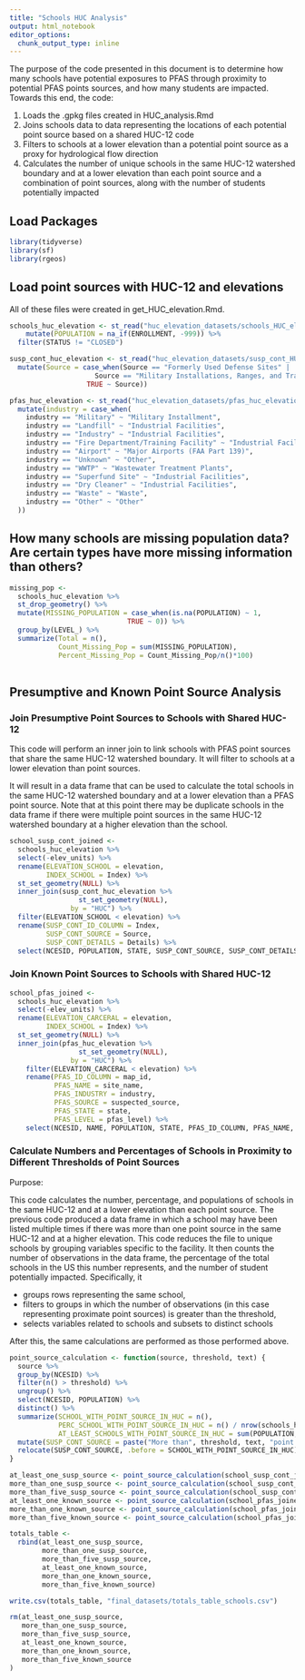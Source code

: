 ```yaml
---
title: "Schools HUC Analysis"
output: html_notebook
editor_options: 
  chunk_output_type: inline
---
```


The purpose of the code presented in this document is to determine how many schools have potential exposures to PFAS through proximity to potential PFAS points sources, and how many students are impacted. Towards this end, the code:

1. Loads the .gpkg files created in HUC_analysis.Rmd
2. Joins schools data to data representing the locations of each potential point source based on a shared HUC-12 code
3. Filters to schools at a lower elevation than a potential point source as a proxy for hydrological flow direction
4. Calculates the number of unique schools in the same HUC-12 watershed boundary and at a lower elevation than each point source and a combination of point sources, along with the number of students potentially impacted


## Load Packages

```r
library(tidyverse)
library(sf)
library(rgeos)
```

## Load point sources with HUC-12 and elevations 

All of these files were created in get_HUC_elevation.Rmd.

```r
schools_huc_elevation <- st_read("huc_elevation_datasets/schools_HUC_elevation.gpkg") %>%
    mutate(POPULATION = na_if(ENROLLMENT, -999)) %>%
  filter(STATUS != "CLOSED")

susp_cont_huc_elevation <- st_read("huc_elevation_datasets/susp_cont_HUC_elevation.gpkg") %>%
  mutate(Source = case_when(Source == "Formerly Used Defense Sites" |
                     Source == "Military Installations, Ranges, and Training Areas" ~ "Military Installment",
                   TRUE ~ Source))

pfas_huc_elevation <- st_read("huc_elevation_datasets/pfas_huc_elevation.gpkg") %>%
  mutate(industry = case_when(
    industry == "Military" ~ "Military Installment",
    industry == "Landfill" ~ "Industrial Facilities",
    industry == "Industry" ~ "Industrial Facilities",
    industry == "Fire Department/Training Facility" ~ "Industrial Facilities",
    industry == "Airport" ~ "Major Airports (FAA Part 139)",
    industry == "Unknown" ~ "Other",
    industry == "WWTP" ~ "Wastewater Treatment Plants",
    industry == "Superfund Site" ~ "Industrial Facilities",
    industry == "Dry Cleaner" ~ "Industrial Facilities",
    industry == "Waste" ~ "Waste",
    industry == "Other" ~ "Other"
  )) 
```

## How many schools are missing population data? Are certain types have more missing information than others?

```r
missing_pop <-
  schools_huc_elevation %>%
  st_drop_geometry() %>%
  mutate(MISSING_POPULATION = case_when(is.na(POPULATION) ~ 1,
                             TRUE ~ 0)) %>%
  group_by(LEVEL_) %>%
  summarize(Total = n(),
            Count_Missing_Pop = sum(MISSING_POPULATION), 
            Percent_Missing_Pop = Count_Missing_Pop/n()*100)
  
```

## Presumptive and Known Point Source Analysis

### Join Presumptive Point Sources to Schools with Shared HUC-12

This code will perform an inner join to link schools with PFAS point sources that share the same HUC-12 watershed boundary. It will filter to schools at a lower elevation than point sources.

It will result in a data frame that can be used to calculate the total schools in the same HUC-12 watershed boundary and at a lower elevation than a PFAS point source. Note that at this point there may be duplicate schools in the data frame if there were multiple point sources in the same HUC-12 watershed boundary at a higher elevation than the school.

```r
school_susp_cont_joined <-
  schools_huc_elevation %>%
  select(-elev_units) %>%
  rename(ELEVATION_SCHOOL = elevation,
         INDEX_SCHOOL = Index) %>%
  st_set_geometry(NULL) %>%
  inner_join(susp_cont_huc_elevation %>% 
                 st_set_geometry(NULL), 
               by = "HUC") %>%
  filter(ELEVATION_SCHOOL < elevation) %>%
  rename(SUSP_CONT_ID_COLUMN = Index,
         SUSP_CONT_SOURCE = Source,
         SUSP_CONT_DETAILS = Details) %>% 
  select(NCESID, POPULATION, STATE, SUSP_CONT_SOURCE, SUSP_CONT_DETAILS, SUSP_CONT_ID_COLUMN, SUSP_CONT_ID_COLUMN)

```

### Join Known Point Sources to Schools with Shared HUC-12

```r
school_pfas_joined <-
  schools_huc_elevation %>%
  select(-elev_units) %>%
  rename(ELEVATION_CARCERAL = elevation,
         INDEX_SCHOOL = Index) %>%
  st_set_geometry(NULL) %>%
  inner_join(pfas_huc_elevation %>% 
                 st_set_geometry(NULL), 
               by = "HUC") %>%
    filter(ELEVATION_CARCERAL < elevation) %>%
    rename(PFAS_ID_COLUMN = map_id,
           PFAS_NAME = site_name,
           PFAS_INDUSTRY = industry,
           PFAS_SOURCE = suspected_source,
           PFAS_STATE = state,
           PFAS_LEVEL = pfas_level) %>% 
    select(NCESID, NAME, POPULATION, STATE, PFAS_ID_COLUMN, PFAS_NAME, PFAS_INDUSTRY, PFAS_SOURCE, PFAS_LEVEL)

```

### Calculate Numbers and Percentages of Schools in Proximity to Different Thresholds of Point Sources

Purpose: 

This code calculates the number, percentage, and populations of schools in the same HUC-12 and at a lower elevation than each point source. The previous code produced a data frame in which a school may have been listed multiple times if there was more than one point source in the same HUC-12 and at a higher elevation. This code reduces the file to unique schools by grouping variables specific to the facility. It then counts the number of observations in the data frame, the percentage of the total schools in the US this number represents, and the number of student potentially impacted. Specifically, it

* groups rows representing the same school, 
* filters to groups in which the number of observations (in this case representing proximate point sources) is greater than the threshold, 
* selects variables related to schools and subsets to distinct schools

After this, the same calculations are performed as those performed above.

```r
point_source_calculation <- function(source, threshold, text) {
  source %>%
  group_by(NCESID) %>%
  filter(n() > threshold) %>%
  ungroup() %>%
  select(NCESID, POPULATION) %>%
  distinct() %>%
  summarize(SCHOOL_WITH_POINT_SOURCE_IN_HUC = n(),
            PERC_SCHOOL_WITH_POINT_SOURCE_IN_HUC = n() / nrow(schools_huc_elevation) * 100, 
            AT_LEAST_SCHOOLS_WITH_POINT_SOURCE_IN_HUC = sum(POPULATION, na.rm = TRUE)) %>%
  mutate(SUSP_CONT_SOURCE = paste("More than", threshold, text, "point sources" )) %>%
  relocate(SUSP_CONT_SOURCE, .before = SCHOOL_WITH_POINT_SOURCE_IN_HUC)
}

at_least_one_susp_source <- point_source_calculation(school_susp_cont_joined, 0, "presumptive")
more_than_one_susp_source <- point_source_calculation(school_susp_cont_joined, 1, "presumptive")
more_than_five_susp_source <- point_source_calculation(school_susp_cont_joined, 5, "presumptive")
at_least_one_known_source <- point_source_calculation(school_pfas_joined, 0, "known")
more_than_one_known_source <- point_source_calculation(school_pfas_joined, 1, "known")
more_than_five_known_source <- point_source_calculation(school_pfas_joined, 5, "known")

totals_table <- 
  rbind(at_least_one_susp_source, 
        more_than_one_susp_source, 
        more_than_five_susp_source,
        at_least_one_known_source, 
        more_than_one_known_source, 
        more_than_five_known_source)

write.csv(totals_table, "final_datasets/totals_table_schools.csv")

rm(at_least_one_susp_source,
   more_than_one_susp_source,
   more_than_five_susp_source,
   at_least_one_known_source, 
   more_than_one_known_source, 
   more_than_five_known_source
)
```










